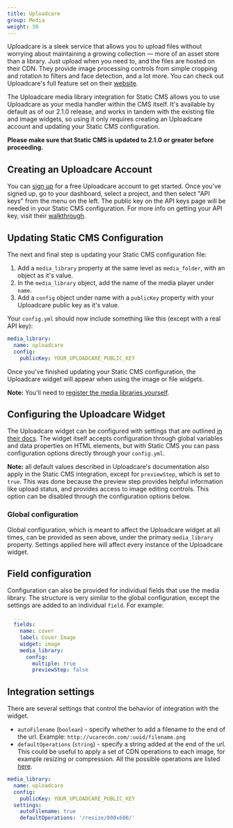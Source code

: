 ```yaml
---
title: Uploadcare
group: Media
weight: 30
---
```

Uploadcare is a sleek service that allows you to upload files without worrying about maintaining a growing collection — more of an asset store than a library. Just upload when you need to, and the files are hosted on their CDN. They provide image processing controls from simple cropping and rotation to filters and face detection, and a lot more. You can check out Uploadcare's full feature set on their [website](https://uploadcare.com/).

The Uploadcare media library integration for Static CMS allows you to use Uploadcare as your media handler within the CMS itself. It's available by default as of our 2.1.0 release, and works in tandem with the existing file and image widgets, so using it only requires creating an Uploadcare account and updating your Static CMS configuration.

**Please make sure that Static CMS is updated to 2.1.0 or greater before proceeding.**

## Creating an Uploadcare Account

You can [sign up](https://uploadcare.com/accounts/signup/) for a free Uploadcare account to get started. Once you've signed up, go to your dashboard, select a project, and then select "API keys" from the menu on the left. The public key on the API keys page will be needed in your Static CMS configuration. For more info on getting your API key, visit their [walkthrough](https://uploadcare.com/docs/keys/).

## Updating Static CMS Configuration

The next and final step is updating your Static CMS configuration file:

1. Add a `media_library` property at the same level as `media_folder`, with an object as it's value.
2. In the `media_library` object, add the name of the media player under `name`.
3. Add a `config` object under name with a `publicKey` property with your Uploadcare public key as it's value.

Your `config.yml` should now include something like this (except with a real API key):

```yaml
media_library:
  name: uploadcare
  config:
    publicKey: YOUR_UPLOADCARE_PUBLIC_KEY
```

Once you've finished updating your Static CMS configuration, the Uploadcare widget will appear when using the image or file widgets.

**Note:** You'll need to [register the media libraries yourself](https://staticjscms.github.io/static-cms/blog/2019/07/netlify-cms-gatsby-plugin-4-0-0#using-media-libraries-with-netlify-cms-app).

## Configuring the Uploadcare Widget

The Uploadcare widget can be configured with settings that are outlined [in their docs](https://uploadcare.com/docs/file_uploads/widget/options/). The widget itself accepts configuration through global variables and data properties on HTML elements, but with Static CMS you can pass configuration options directly through your `config.yml`.

**Note:** all default values described in Uploadcare's documentation also apply in the Static CMS integration, except for `previewStep`, which is set to `true`. This was done because the preview step provides helpful information like upload status, and provides access to image editing controls. This option can be disabled through the configuration options below.

### Global configuration

Global configuration, which is meant to affect the Uploadcare widget at all times, can be provided as seen above, under the primary `media_library` property. Settings applied here will affect every instance of the Uploadcare widget.

## Field configuration

Configuration can also be provided for individual fields that use the media library. The structure is very similar to the global configuration, except the settings are added to an individual `field`. For example:

```yaml
  ...
  fields:
    name: cover
    label: Cover Image
    widget: image
    media_library:
      config:
        multiple: true
        previewStep: false
```

## Integration settings

There are several settings that control the behavior of integration with the widget.

* `autoFilename` (`boolean`) - specify whether to add a filename to the end of the url. Example: `http://ucarecdn.com/:uuid/filename.png`
* `defaultOperations` (`string`) - specify a string added at the end of the url. This could be useful to apply a set of CDN operations to each image, for example resizing or compression. All the possible operations are listed [here](https://uploadcare.com/docs/api_reference/cdn/).

```yaml
media_library:
  name: uploadcare
  config:
    publicKey: YOUR_UPLOADCARE_PUBLIC_KEY
  settings:
    autoFilename: true
    defaultOperations: '/resize/800x600/'
```
